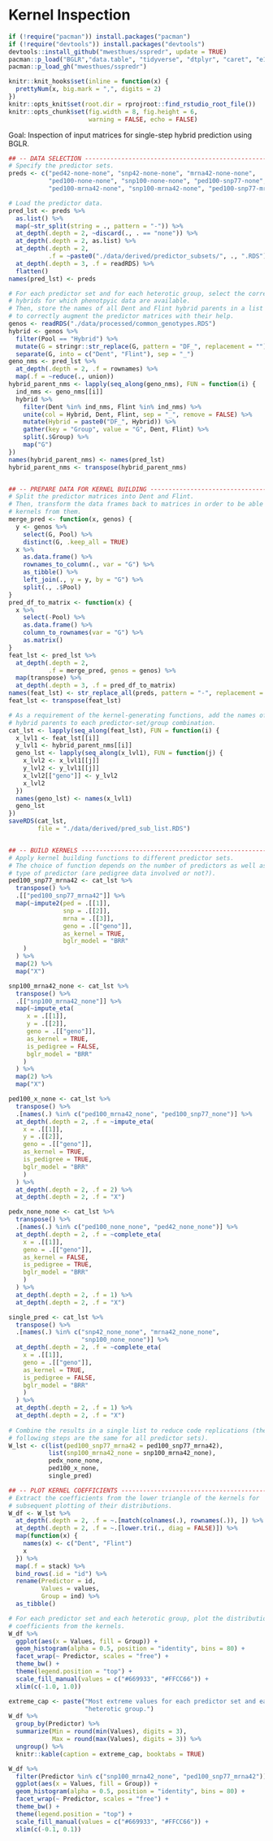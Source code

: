 # Kernel Inspection
```r
if (!require("pacman")) install.packages("pacman")
if (!require("devtools")) install.packages("devtools")
devtools::install_github("mwesthues/sspredr", update = TRUE)
pacman::p_load("BGLR","data.table", "tidyverse", "dtplyr", "caret", "e1071")
pacman::p_load_gh("mwesthues/sspredr")

knitr::knit_hooks$set(inline = function(x) {
  prettyNum(x, big.mark = ",", digits = 2)
})
knitr::opts_knit$set(root.dir = rprojroot::find_rstudio_root_file())
knitr::opts_chunk$set(fig.width = 8, fig.height = 6,
                      warning = FALSE, echo = FALSE)
```

Goal: Inspection of input matrices for single-step hybrid prediction using 
BGLR.

```r
## -- DATA SELECTION -----------------------------------------------------
# Specify the predictor sets.
preds <- c("ped42-none-none", "snp42-none-none", "mrna42-none-none",
           "ped100-none-none", "snp100-none-none", "ped100-snp77-none",
           "ped100-mrna42-none", "snp100-mrna42-none", "ped100-snp77-mrna42")

# Load the predictor data.
pred_lst <- preds %>%
  as.list() %>%
  map(~str_split(string = ., pattern = "-")) %>%
  at_depth(.depth = 2, ~discard(., . == "none")) %>%
  at_depth(.depth = 2, as.list) %>%
  at_depth(.depth = 2, 
           .f = ~paste0("./data/derived/predictor_subsets/", ., ".RDS")) %>%
  at_depth(.depth = 3, .f = readRDS) %>%
  flatten()
names(pred_lst) <- preds

# For each predictor set and for each heterotic group, select the corresponding
# hybrids for which phenotpyic data are available.
# Then, store the names of all Dent and Flint hybrid parents in a list in order 
# to correctly augment the predictor matrices with their help.
genos <- readRDS("./data/processed/common_genotypes.RDS")
hybrid <- genos %>%
  filter(Pool == "Hybrid") %>%
  mutate(G = stringr::str_replace(G, pattern = "DF_", replacement = "")) %>%
  separate(G, into = c("Dent", "Flint"), sep = "_")
geno_nms <- pred_lst %>%
  at_depth(.depth = 2, .f = rownames) %>%
  map(.f = ~reduce(., union))
hybrid_parent_nms <- lapply(seq_along(geno_nms), FUN = function(i) {
  ind_nms <- geno_nms[[i]] 
  hybrid %>%
    filter(Dent %in% ind_nms, Flint %in% ind_nms) %>%
    unite(col = Hybrid, Dent, Flint, sep = "_", remove = FALSE) %>%
    mutate(Hybrid = paste0("DF_", Hybrid)) %>%
    gather(key = "Group", value = "G", Dent, Flint) %>%
    split(.$Group) %>%
    map("G")
})
names(hybrid_parent_nms) <- names(pred_lst)
hybrid_parent_nms <- transpose(hybrid_parent_nms)


## -- PREPARE DATA FOR KERNEL BUILDING ------------------------------------
# Split the predictor matrices into Dent and Flint.
# Then, transform the data frames back to matrices in order to be able build 
# kernels from them.
merge_pred <- function(x, genos) {
  y <- genos %>%
    select(G, Pool) %>%
    distinct(G, .keep_all = TRUE)
  x %>%
    as.data.frame() %>%
    rownames_to_column(., var = "G") %>%
    as_tibble() %>%
    left_join(., y = y, by = "G") %>%
    split(., .$Pool)
}
pred_df_to_matrix <- function(x) {
  x %>%
    select(-Pool) %>%
    as.data.frame() %>%
    column_to_rownames(var = "G") %>%
    as.matrix()
}
feat_lst <- pred_lst %>%
  at_depth(.depth = 2,
           .f = merge_pred, genos = genos) %>%
  map(transpose) %>%
  at_depth(.depth = 3, .f = pred_df_to_matrix)
names(feat_lst) <- str_replace_all(preds, pattern = "-", replacement = "_")
feat_lst <- transpose(feat_lst)

# As a requirement of the kernel-generating functions, add the names of the 
# hybrid parents to each predictor-set/group combination.
cat_lst <- lapply(seq_along(feat_lst), FUN = function(i) {
  x_lvl1 <- feat_lst[[i]] 
  y_lvl1 <- hybrid_parent_nms[[i]]
  geno_lst <- lapply(seq_along(x_lvl1), FUN = function(j) {
    x_lvl2 <- x_lvl1[[j]]
    y_lvl2 <- y_lvl1[[j]]
    x_lvl2[["geno"]] <- y_lvl2
    x_lvl2
  })
  names(geno_lst) <- names(x_lvl1)
  geno_lst
})
saveRDS(cat_lst,
        file = "./data/derived/pred_sub_list.RDS")


## -- BUILD KERNELS --------------------------------------------------------
# Apply kernel building functions to different predictor sets.
# The choice of function depends on the number of predictors as well as on the
# type of predictor (are pedigree data involved or not?).
ped100_snp77_mrna42 <- cat_lst %>%
  transpose() %>%
  .[["ped100_snp77_mrna42"]] %>%
  map(~impute2(ped = .[[1]],
               snp = .[[2]],
               mrna = .[[3]],
               geno = .[["geno"]],
               as_kernel = TRUE,
               bglr_model = "BRR"
    )
  ) %>%
  map(2) %>%
  map("X")

snp100_mrna42_none <- cat_lst %>%
  transpose() %>%
  .[["snp100_mrna42_none"]] %>%
  map(~impute_eta(
     x = .[[1]],
     y = .[[2]],
     geno = .[["geno"]],
     as_kernel = TRUE,
     is_pedigree = FALSE,
     bglr_model = "BRR"
    )
  ) %>%
  map(2) %>%
  map("X")

ped100_x_none <- cat_lst %>%
  transpose() %>%
  .[names(.) %in% c("ped100_mrna42_none", "ped100_snp77_none")] %>%
  at_depth(.depth = 2, .f = ~impute_eta(
    x = .[[1]],
    y = .[[2]],
    geno = .[["geno"]], 
    as_kernel = TRUE,
    is_pedigree = TRUE,
    bglr_model = "BRR"
    )
  ) %>%
  at_depth(.depth = 2, .f = 2) %>%
  at_depth(.depth = 2, .f = "X")

pedx_none_none <- cat_lst %>%
  transpose() %>%
  .[names(.) %in% c("ped100_none_none", "ped42_none_none")] %>%
  at_depth(.depth = 2, .f = ~complete_eta(
    x = .[[1]],
    geno = .[["geno"]],
    as_kernel = FALSE,
    is_pedigree = TRUE,
    bglr_model = "BRR"
    )
  ) %>%
  at_depth(.depth = 2, .f = 1) %>%
  at_depth(.depth = 2, .f = "X")

single_pred <- cat_lst %>%
  transpose() %>%
  .[names(.) %in% c("snp42_none_none", "mrna42_none_none", 
                    "snp100_none_none")] %>%
  at_depth(.depth = 2, .f = ~complete_eta(
    x = .[[1]],
    geno = .[["geno"]],
    as_kernel = TRUE,
    is_pedigree = FALSE,
    bglr_model = "BRR"
    )
  ) %>%
  at_depth(.depth = 2, .f = 1) %>%
  at_depth(.depth = 2, .f = "X")
    
# Combine the results in a single list to reduce code replications (the
# following steps are the same for all predictor sets).
W_lst <- c(list(ped100_snp77_mrna42 = ped100_snp77_mrna42),
           list(snp100_mrna42_none = snp100_mrna42_none),
           pedx_none_none,
           ped100_x_none,
           single_pred)
```


```r
## -- PLOT KERNEL COEFFICIENTS ---------------------------------------------
# Extract the coefficients from the lower triangle of the kernels for
# subsequent plotting of their distributions.
W_df <- W_lst %>%
  at_depth(.depth = 2, .f = ~.[match(colnames(.), rownames(.)), ]) %>%
  at_depth(.depth = 2, .f = ~.[lower.tri(., diag = FALSE)]) %>%
  map(function(x) {
    names(x) <- c("Dent", "Flint")
    x 
  }) %>%
  map(.f = stack) %>%
  bind_rows(.id = "id") %>%
  rename(Predictor = id, 
         Values = values,
         Group = ind) %>%
  as_tibble()

# For each predictor set and each heterotic group, plot the distribution of the
# coefficients from the kernels.
W_df %>%
  ggplot(aes(x = Values, fill = Group)) +
  geom_histogram(alpha = 0.5, position = "identity", bins = 80) +
  facet_wrap(~ Predictor, scales = "free") +
  theme_bw() +
  theme(legend.position = "top") +
  scale_fill_manual(values = c("#669933", "#FFCC66")) +
  xlim(c(-1.0, 1.0))
```

```r
extreme_cap <- paste("Most extreme values for each predictor set and each", 
                     "heterotic group.")
W_df %>%
  group_by(Predictor) %>%
  summarize(Min = round(min(Values), digits = 3),
            Max = round(max(Values), digits = 3)) %>%
  ungroup() %>%
  knitr::kable(caption = extreme_cap, booktabs = TRUE)
```


```r
W_df %>%
  filter(Predictor %in% c("snp100_mrna42_none", "ped100_snp77_mrna42")) %>%
  ggplot(aes(x = Values, fill = Group)) +
  geom_histogram(alpha = 0.5, position = "identity", bins = 80) +
  facet_wrap(~ Predictor, scales = "free") +
  theme_bw() +
  theme(legend.position = "top") +
  scale_fill_manual(values = c("#669933", "#FFCC66")) +
  xlim(c(-0.1, 0.1))
```

